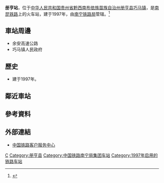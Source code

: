 {{Infobox China railway station 
|车站名称 = 册亨站
|图片 = 
|图片介绍 = 
|其他名称 = 
|车站拼音 = Cheheng
|英文名称 = Cheheng Railway Station 
|车站代码 = 
|电报码 = CHZ
|拼音码 = CHE
|车站位置 = [[贵州省|贵州省]][[黔西南布依族苗族自治州|黔西南布依族苗族自治州]][[册亨县|册亨县]][[巧马镇|巧马镇]]
|归属 = [[南宁铁路局|南宁铁路局]]
|线路 = [[南昆铁路|南昆铁路]]
|车站等级 = [[四等站_(中铁)|四等站]] 
|月台数目 = 
|股道数目 = 
}}
'''册亨站'''，位于[[中华人民共和国|中华人民共和国]][[贵州省|贵州省]][[黔西南布依族苗族自治州|黔西南布依族苗族自治州]][[册亨县|册亨县]][[巧马镇|巧马镇]]，是[[南昆铁路|南昆铁路]]上的火车站，建于1997年，由[[南宁铁路局|南宁铁路局]]管辖。<ref>{{Cite web |url=http://search.huochepiao.com/huochezhan/jieshao/3608.htm |title=册亨火车站介绍 |accessdate=2018-02-07 |archive-date=2019-05-13 |archive-url=https://web.archive.org/web/20190513013844/http://search.huochepiao.com/huochezhan/jieshao/3608.htm |dead-url=no }}</ref>
==車站周邊==
* 余安高速公路
* 巧马镇人民政府

==歷史==
* 建于1997年。
==鄰近車站==
{{start rail box|[[中国铁路|中国铁路]]}}
{{s-inop|[[尾芽站|尾芽站]]}}
{{s-line|[[南昆铁路|南昆铁路]]<br />册亨站}}
{{s-inop|[[石头寨站|石头寨站]]}}
{{s-end}}
==參考資料==
{{reflist}}
==外部連結==
* [http://www.12306.cn/mormhweb/ 中国铁路客户服务中心] {{Wayback|url=http://www.12306.cn/mormhweb/ |date=20180205163941 }}
{{China-rail-stub}}
{{南昆铁路}}
{{贵州省铁路}}
[[Category:黔西南州铁路车站|C]]
[[Category:册亨县|Category:册亨县]]
[[Category:中国铁路南宁局集团车站|Category:中国铁路南宁局集团车站]]
[[Category:1997年启用的铁路车站|Category:1997年启用的铁路车站]]